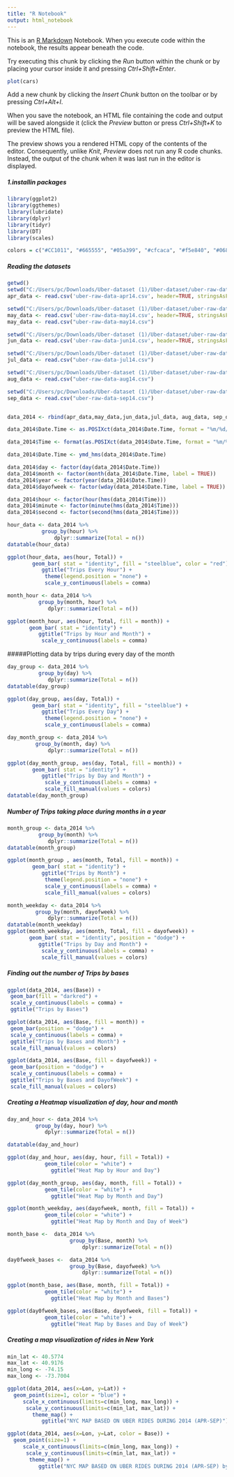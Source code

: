 ---
title: "R Notebook"
output: html_notebook
---

This is an [R Markdown](http://rmarkdown.rstudio.com) Notebook. When you execute code within the notebook, the results appear beneath the code. 

Try executing this chunk by clicking the *Run* button within the chunk or by placing your cursor inside it and pressing *Ctrl+Shift+Enter*. 

```{r}
plot(cars)
```

Add a new chunk by clicking the *Insert Chunk* button on the toolbar or by pressing *Ctrl+Alt+I*.

When you save the notebook, an HTML file containing the code and output will be saved alongside it (click the *Preview* button or press *Ctrl+Shift+K* to preview the HTML file).

The preview shows you a rendered HTML copy of the contents of the editor. Consequently, unlike *Knit*, *Preview* does not run any R code chunks. Instead, the output of the chunk when it was last run in the editor is displayed.



##### 1.installin packages
```{r, echo=TRUE}
library(ggplot2)
library(ggthemes)
library(lubridate)
library(dplyr)
library(tidyr)
library(DT)
library(scales)
```

```{r echo=TRUE}
colors = c("#CC1011", "#665555", "#05a399", "#cfcaca", "#f5e840", "#0683c9", "#e075b0")
```

##### Reading the datasets
```{r echo=TRUE}
getwd()
setwd("C:/Users/pc/Downloads/Uber-dataset (1)/Uber-dataset/uber-raw-data-apr14.csv")
apr_data <- read.csv('uber-raw-data-apr14.csv', header=TRUE, stringsAsFactors=FALSE)

setwd("C:/Users/pc/Downloads/Uber-dataset (1)/Uber-dataset/uber-raw-data-may14.csv")
may_data <- read.csv('uber-raw-data-may14.csv', header=TRUE, stringsAsFactors=FALSE)
may_data <- read.csv("uber-raw-data-may14.csv")

setwd("C:/Users/pc/Downloads/Uber-dataset (1)/Uber-dataset/uber-raw-data-jun14.csv")
jun_data <- read.csv('uber-raw-data-jun14.csv', header=TRUE, stringsAsFactors=FALSE)

setwd("C:/Users/pc/Downloads/Uber-dataset (1)/Uber-dataset/uber-raw-data-jul14.csv")
jul_data <- read.csv("uber-raw-data-jul14.csv")

setwd("C:/Users/pc/Downloads/Uber-dataset (1)/Uber-dataset/uber-raw-data-aug14.csv")
aug_data <- read.csv("uber-raw-data-aug14.csv")

setwd("C:/Users/pc/Downloads/Uber-dataset (1)/Uber-dataset/uber-raw-data-sep14.csv")
sep_data <- read.csv("uber-raw-data-sep14.csv")


data_2014 <- rbind(apr_data,may_data,jun_data,jul_data, aug_data, sep_data)

data_2014$Date.Time <- as.POSIXct(data_2014$Date.Time, format = "%m/%d/%Y %H:%M:%S")

data_2014$Time <- format(as.POSIXct(data_2014$Date.Time, format = "%m/%d/%Y %H:%M:%S"), format="%H:%M:%S")

data_2014$Date.Time <- ymd_hms(data_2014$Date.Time)

data_2014$day <- factor(day(data_2014$Date.Time))
data_2014$month <- factor(month(data_2014$Date.Time, label = TRUE))
data_2014$year <- factor(year(data_2014$Date.Time))
data_2014$dayofweek <- factor(wday(data_2014$Date.Time, label = TRUE))
```

```{r echo=TRUE}
data_2014$hour <- factor(hour(hms(data_2014$Time)))
data_2014$minute <- factor(minute(hms(data_2014$Time)))
data_2014$second <- factor(second(hms(data_2014$Time)))
```

```{r echo=TRUE}
hour_data <- data_2014 %>%
           group_by(hour) %>%
               dplyr::summarize(Total = n()) 
datatable(hour_data)
```

```{r echo=TRUE}
ggplot(hour_data, aes(hour, Total)) + 
        geom_bar( stat = "identity", fill = "steelblue", color = "red") +
           ggtitle("Trips Every Hour") +
            theme(legend.position = "none") +
            scale_y_continuous(labels = comma)

month_hour <- data_2014 %>%
          group_by(month, hour) %>%
             dplyr::summarize(Total = n())

ggplot(month_hour, aes(hour, Total, fill = month)) + 
       geom_bar( stat = "identity") +
          ggtitle("Trips by Hour and Month") +
           scale_y_continuous(labels = comma)
```
#####Plotting data by trips during every day of the month
```{r echo=TRUE}

day_group <- data_2014 %>%
          group_by(day) %>%
             dplyr::summarize(Total = n()) 
datatable(day_group)
```

```{r echo=TRUE}
ggplot(day_group, aes(day, Total)) + 
        geom_bar( stat = "identity", fill = "steelblue") +
           ggtitle("Trips Every Day") +
            theme(legend.position = "none") +
            scale_y_continuous(labels = comma)

```

```{r echo=TRUE}
day_month_group <- data_2014 %>%
         group_by(month, day) %>%
             dplyr::summarize(Total = n())

ggplot(day_month_group, aes(day, Total, fill = month)) + 
        geom_bar( stat = "identity") +
           ggtitle("Trips by Day and Month") +
            scale_y_continuous(labels = comma) +
            scale_fill_manual(values = colors)
datatable(day_month_group)

```
##### Number of Trips taking place during months in a year
```{r echo=TRUE}

month_group <- data_2014 %>%
          group_by(month) %>%
             dplyr::summarize(Total = n()) 
datatable(month_group)
```

```{r echo=TRUE}
ggplot(month_group , aes(month, Total, fill = month)) + 
        geom_bar( stat = "identity") +
           ggtitle("Trips by Month") +
            theme(legend.position = "none") +
            scale_y_continuous(labels = comma) +
            scale_fill_manual(values = colors)
```
```{r echo=TRUE}
month_weekday <- data_2014 %>%
         group_by(month, dayofweek) %>%
             dplyr::summarize(Total = n())
datatable(month_weekday)
ggplot(month_weekday, aes(month, Total, fill = dayofweek)) + 
       geom_bar( stat = "identity", position = "dodge") +
          ggtitle("Trips by Day and Month") +
           scale_y_continuous(labels = comma) +
           scale_fill_manual(values = colors)
```
##### Finding out the number of Trips by bases
```{r echo=TRUE}
ggplot(data_2014, aes(Base)) + 
 geom_bar(fill = "darkred") +
 scale_y_continuous(labels = comma) +
 ggtitle("Trips by Bases")
```

```{r echo=TRUE}
ggplot(data_2014, aes(Base, fill = month)) + 
 geom_bar(position = "dodge") +
 scale_y_continuous(labels = comma) +
 ggtitle("Trips by Bases and Month") +
 scale_fill_manual(values = colors)
```

```{r echo=TRUE}
ggplot(data_2014, aes(Base, fill = dayofweek)) + 
 geom_bar(position = "dodge") +
 scale_y_continuous(labels = comma) +
 ggtitle("Trips by Bases and DayofWeek") +
 scale_fill_manual(values = colors)
```
##### Creating a Heatmap visualization of day, hour and month
```{r echo=TRUE}
day_and_hour <- data_2014 %>%
         group_by(day, hour) %>%
            dplyr::summarize(Total = n())

datatable(day_and_hour)
```

```{r echo=TRUE}
ggplot(day_and_hour, aes(day, hour, fill = Total)) +
            geom_tile(color = "white") +
              ggtitle("Heat Map by Hour and Day")
```

```{r echo=TRUE}
ggplot(day_month_group, aes(day, month, fill = Total)) +
            geom_tile(color = "white") +
              ggtitle("Heat Map by Month and Day")
```

```{r echo=TRUE}
ggplot(month_weekday, aes(dayofweek, month, fill = Total)) +
            geom_tile(color = "white") +
              ggtitle("Heat Map by Month and Day of Week")
```

```{r echo=TRUE}
month_base <-  data_2014 %>%
                    group_by(Base, month) %>%
                        dplyr::summarize(Total = n()) 

day0fweek_bases <-  data_2014 %>%
                    group_by(Base, dayofweek) %>%
                        dplyr::summarize(Total = n()) 

ggplot(month_base, aes(Base, month, fill = Total)) +
            geom_tile(color = "white") +
              ggtitle("Heat Map by Month and Bases")
```

```{r echo=TRUE}
ggplot(day0fweek_bases, aes(Base, dayofweek, fill = Total)) +
            geom_tile(color = "white") +
              ggtitle("Heat Map by Bases and Day of Week")
```
##### Creating a map visualization of rides in New York
```{r echo=TRUE}
min_lat <- 40.5774
max_lat <- 40.9176
min_long <- -74.15
max_long <- -73.7004

ggplot(data_2014, aes(x=Lon, y=Lat)) +
  geom_point(size=1, color = "blue") +
     scale_x_continuous(limits=c(min_long, max_long)) +
      scale_y_continuous(limits=c(min_lat, max_lat)) +
        theme_map() +
           ggtitle("NYC MAP BASED ON UBER RIDES DURING 2014 (APR-SEP)")

ggplot(data_2014, aes(x=Lon, y=Lat, color = Base)) +
  geom_point(size=1) +
     scale_x_continuous(limits=c(min_long, max_long)) +
      scale_y_continuous(limits=c(min_lat, max_lat)) +
       theme_map() +
          ggtitle("NYC MAP BASED ON UBER RIDES DURING 2014 (APR-SEP) by BASE")
```

```{r echo=TRUE}

```

```{r echo=TRUE}

```